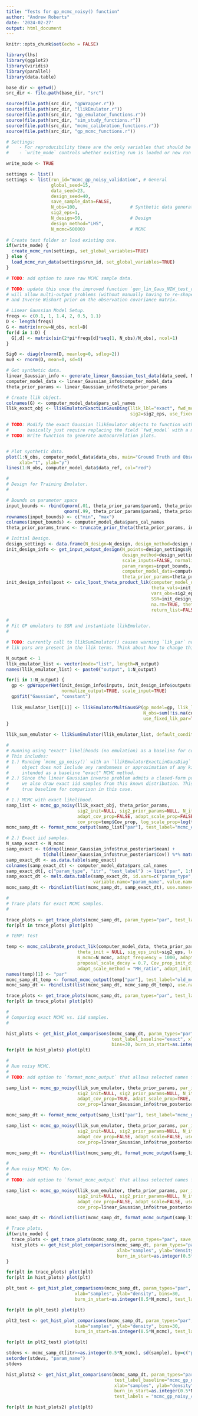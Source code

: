 ```yaml
---
title: "Tests for gp_mcmc_noisy() function"
author: "Andrew Roberts"
date: '2024-02-27'
output: html_document
---
```


```r
knitr::opts_chunk$set(echo = FALSE)

library(lhs)
library(ggplot2)
library(viridis)
library(parallel)
library(data.table)

base_dir <- getwd()
src_dir <- file.path(base_dir, "src")

source(file.path(src_dir, "gpWrapper.r"))
source(file.path(src_dir, "llikEmulator.r"))
source(file.path(src_dir, "gp_emulator_functions.r"))
source(file.path(src_dir, "sim_study_functions.r"))
source(file.path(src_dir, "mcmc_calibration_functions.r"))
source(file.path(src_dir, "gp_mcmc_functions.r"))
```


```r
# Settings: 
#    - For reproducibility these are the only variables that should be modified in this file. 
#    - `write_mode` controls whether existing run is loaded or new run is executed. 

write_mode <- TRUE

settings <- list()
settings <- list(run_id="mcmc_gp_noisy_validation", # General
                 global_seed=15,
                 data_seed=23,
                 design_seed=40,
                 save_sample_data=FALSE, 
                 N_obs=100,                    # Synthetic data generation
                 sig2_eps=1, 
                 N_design=50,                  # Design
                 design_method="LHS", 
                 N_mcmc=50000)                 # MCMC                  
                 
# Create test folder or load existing one. 
if(write_mode) {
  create_mcmc_run(settings, set_global_variables=TRUE)
} else {
  load_mcmc_run_data(settings$run_id, set_global_variables=TRUE)
}

# TODO: add option to save raw MCMC sample data. 
```


```r
# TODO: update this once the improved function `gen_lin_Gaus_NIW_test_data()` is written. This function 
# will allow multi-output problems (without manually having to re-shape matrices), missing observations, 
# and Inverse Wishart prior on the observation covariance matrix. 

# Linear Gaussian Model Setup. 
freqs <- c(0.1, 1, 1.4, 2, 0.5, 1.1)
D <- length(freqs)
G <- matrix(nrow=N_obs, ncol=D)
for(d in 1:D) {
  G[,d] <- matrix(sin(2*pi*freqs[d]*seq(1, N_obs)/N_obs), ncol=1)
}

Sig0 <- diag(rlnorm(D, meanlog=0, sdlog=2))
mu0 <- rnorm(D, mean=0, sd=4)

# Get synthetic data. 
linear_Gaussian_info <- generate_linear_Gaussian_test_data(data_seed, N_obs, D, Sig0, G, sig2_eps=sig2_eps)
computer_model_data <- linear_Gaussian_info$computer_model_data
theta_prior_params <- linear_Gaussian_info$theta_prior_params

# Create llik object. 
colnames(G) <- computer_model_data$pars_cal_names
llik_exact_obj <- llikEmulatorExactLinGausDiag(llik_lbl="exact", fwd_model=G, y_obs=computer_model_data$data_obs,
                                               sig2=sig2_eps, use_fixed_lik_par=TRUE)

# TODO: Modify the exact Gaussian llikEmulator objects to function with a non-linear forward model. This should
#       basically just require replacing the field `fwd_model` with a method `fwd_model`. 
# TODO: Write function to generate autocorrelation plots. 


# Plot synthetic data. 
plot(1:N_obs, computer_model_data$data_obs, main="Ground Truth and Observed Data", 
     xlab="t", ylab="y")
lines(1:N_obs, computer_model_data$data_ref, col="red")

```

```r

#
# Design for Training Emulator.   
#

# Bounds on parameter space
input_bounds <- rbind(qnorm(.01, theta_prior_params$param1, theta_prior_params$param2), 
                      qnorm(.99, theta_prior_params$param1, theta_prior_params$param2))
rownames(input_bounds) <- c("min", "max")
colnames(input_bounds) <- computer_model_data$pars_cal_names
theta_prior_params_trunc <- truncate_prior_theta(theta_prior_params, input_bounds)

# Initial Design. 
design_settings <- data.frame(N_design=N_design, design_method=design_method)
init_design_info <- get_input_output_design(N_points=design_settings$N_design,
                                            design_method=design_settings$design_method, 
                                            scale_inputs=FALSE, normalize_response=FALSE,
                                            param_ranges=input_bounds,  
                                            computer_model_data=computer_model_data, 
                                            theta_prior_params=theta_prior_params, design_seed=design_seed)
init_design_info$lpost <- calc_lpost_theta_product_lik(computer_model_data=computer_model_data, 
                                                       theta_vals=init_design_info$inputs, 
                                                       vars_obs=sig2_eps, 
                                                       SSR=init_design_info$outputs,
                                                       na.rm=TRUE, theta_prior_params=theta_prior_params, 
                                                       return_list=FALSE)
```

```r
#
# Fit GP emulators to SSR and instantiate llikEmulator. 
#

# TODO: currently call to llikSumEmulator() causes warning `lik_par` not passed. Shouldn't be a warning since the 
# lik pars are present in the llik terms. Think about how to change this so no warning is printed. 

N_output <- 1
llik_emulator_list <- vector(mode="list", length=N_output)
names(llik_emulator_list) <- paste0("output", 1:N_output)

for(i in 1:N_output) {
  gp <- gpWrapperHet(init_design_info$inputs, init_design_info$outputs[,i,drop=FALSE], 
                     normalize_output=TRUE, scale_input=TRUE)
  gp$fit("Gaussian", "constant")
  
  llik_emulator_list[[i]] <- llikEmulatorMultGausGP(gp_model=gp, llik_lbl=names(llik_emulator_list)[i],
                                                    N_obs=sum(!is.na(computer_model_data$data_obs[,i])), 
                                                    use_fixed_lik_par=TRUE, sig2=sig2_eps)
}

llik_sum_emulator <- llikSumEmulator(llik_emulator_list, default_conditional=FALSE, default_normalize=TRUE)
```


```r
#
# Running using "exact" likelihoods (no emulation) as a baseline for comparison.
# This includes: 
# 1.) Running `mcmc_gp_noisy()` with an `llikEmulatorExactLinGausDiag` object. This 
#     object does not include any randomness or approximation of any kind, so is 
#     intended as a baseline "exact" MCMC method. 
# 2.) Since the linear Gaussian inverse problem admits a closed-form posterior, 
#     we also draw exact iid samples from this known distribution. This is the 
#     true baseline for comparison in this case. 

# 1.) MCMC with exact likelihood.
samp_list <- mcmc_gp_noisy(llik_exact_obj, theta_prior_params, 
                           sig2_init=NULL, sig2_prior_params=NULL, N_itr=N_mcmc,
                           adapt_cov_prop=FALSE, adapt_scale_prop=FALSE,
                           cov_prop=temp$Cov_prop, log_scale_prop=log(temp$scale_prop)) # linear_Gaussian_info$true_posterior$Cov)
mcmc_samp_dt <- format_mcmc_output(samp_list["par"], test_label="mcmc_exact")

# 2.) Exact iid samples. 
N_samp_exact <- N_mcmc
samp_exact <- t(drop(linear_Gaussian_info$true_posterior$mean) + 
              t(chol(linear_Gaussian_info$true_posterior$Cov)) %*% matrix(rnorm(D*N_samp_exact), nrow=D, ncol=N_samp_exact))
samp_exact_dt <- as.data.table(samp_exact)
colnames(samp_exact_dt) <- computer_model_data$pars_cal_names
samp_exact_dt[, c("param_type", "itr", "test_label") := list("par", 1:N_samp_exact, "exact")]
samp_exact_dt <- melt.data.table(samp_exact_dt, id.vars=c("param_type", "itr", "test_label"), 
                                 variable.name="param_name", value.name="sample")
mcmc_samp_dt <- rbindlist(list(mcmc_samp_dt, samp_exact_dt), use.names=TRUE)
```

```r
#
# Trace plots for exact MCMC samples.  
#

trace_plots <- get_trace_plots(mcmc_samp_dt, param_types="par", test_labels="mcmc_exact")
for(plt in trace_plots) plot(plt)
```

```r
# TEMP: Test

temp <- mcmc_calibrate_product_lik(computer_model_data, theta_prior_params,
                           theta_init = NULL, sig_eps_init=sig2_eps, learn_sig_eps=FALSE, 
                           N_mcmc=N_mcmc, adapt_frequency = 1000, adapt_min_scale = 0.1, accept_rate_target = 0.24, 
                           proposal_scale_decay = 0.7, Cov_prop_init_diag = 0.1, adapt_cov_method = "AM", 
                           adapt_scale_method = "MH_ratio", adapt_init_threshold = 3)
names(temp)[1] <- "par"
mcmc_samp_dt_temp <- format_mcmc_output(temp["par"], test_label="old_mcmc_exact_test")
mcmc_samp_dt <- rbindlist(list(mcmc_samp_dt, mcmc_samp_dt_temp), use.names=TRUE)

trace_plots <- get_trace_plots(mcmc_samp_dt, param_types="par", test_labels="old_mcmc_exact_test", burn_in_start = 49900)
for(plt in trace_plots) plot(plt)

```

```r
#
# Comparing exact MCMC vs. iid samples. 
#

hist_plots <- get_hist_plot_comparisons(mcmc_samp_dt, param_types="par", test_labels="mcmc_exact",  
                                        test_label_baseline="exact", xlab="samples", ylab="density", 
                                        bins=30, burn_in_start=as.integer(0.5*N_mcmc))
for(plt in hist_plots) plot(plt)

```


```r
#
# Run noisy MCMC. 
#
# TODO: add option to `format_mcmc_output` that allows selected names from the `samp_list`. 

samp_list <- mcmc_gp_noisy(llik_sum_emulator, theta_prior_params, par_init=linear_Gaussian_info$true_posterior$mean[,1], 
                           sig2_init=NULL, sig2_prior_params=NULL, N_itr=N_mcmc,
                           adapt_cov_prop=TRUE, adapt_scale_prop=TRUE, use_gp_cov=TRUE,
                           cov_prop=linear_Gaussian_info$true_posterior$Cov, SSR_sample_adjustment="rectified")

mcmc_samp_dt <- format_mcmc_output(samp_list["par"], test_label="mcmc_gp_noisy_cov_rect_adapt")
```

```r

samp_list <- mcmc_gp_noisy(llik_sum_emulator, theta_prior_params, par_init=linear_Gaussian_info$true_posterior$mean[,1], 
                           sig2_init=NULL, sig2_prior_params=NULL, N_itr=N_mcmc,
                           adapt_cov_prop=FALSE, adapt_scale=FALSE, use_gp_cov=TRUE,
                           cov_prop=linear_Gaussian_info$true_posterior$Cov, SSR_sample_adjustment="rectified")

mcmc_samp_dt <- rbindlist(list(mcmc_samp_dt, format_mcmc_output(samp_list["par"], test_label="mcmc_gp_noisy_cov_rect")), use.names=TRUE)
```

```r
#
# Run noisy MCMC: No Cov.  
#
# TODO: add option to `format_mcmc_output` that allows selected names from the `samp_list`. 

samp_list <- mcmc_gp_noisy(llik_sum_emulator, theta_prior_params, par_init=linear_Gaussian_info$true_posterior$mean[,1], 
                           sig2_init=NULL, sig2_prior_params=NULL, N_itr=N_mcmc,
                           adapt_cov_prop=FALSE, adapt_scale=FALSE, use_gp_cov=FALSE,
                           cov_prop=linear_Gaussian_info$true_posterior$Cov, SSR_sample_adjustment="rectified")

mcmc_samp_dt <- rbindlist(list(mcmc_samp_dt, format_mcmc_output(samp_list["par"], test_label="mcmc_gp_noisy_cov_rect_nocov")), use.names=TRUE)
```


```r
# Trace plots. 
if(write_mode) {
  trace_plots <- get_trace_plots(mcmc_samp_dt, param_types="par", save_dir=plot_dir)
  hist_plots <- get_hist_plot_comparisons(mcmc_samp_dt, param_types="par", test_label_baseline="exact", 
                                          xlab="samples", ylab="density", bins=30, save_dir=plot_dir,
                                          burn_in_start=as.integer(0.5*N_mcmc))
}

for(plt in trace_plots) plot(plt)
for(plt in hist_plots) plot(plt)

```


```r
plt_test <- get_hist_plot_comparisons(mcmc_samp_dt, param_types="par", 
                          xlab="samples", ylab="density", bins=30,
                          burn_in_start=as.integer(0.5*N_mcmc), test_labels="exact")

for(plt in plt_test) plot(plt)
```

```r
plt2_test <- get_hist_plot_comparisons(mcmc_samp_dt, param_types="par", 
                          xlab="samples", ylab="density", bins=30,
                          burn_in_start=as.integer(0.5*N_mcmc), test_labels="mcmc_gp_noisy_cov_trunc")

for(plt in plt2_test) plot(plt)
```

```r
stdevs <- mcmc_samp_dt[itr>=as.integer(0.5*N_mcmc), sd(sample), by=c("param_name", "test_label")]
setorder(stdevs, "param_name")
stdevs
```


```r
hist_plots2 <- get_hist_plot_comparisons(mcmc_samp_dt, param_types="par", 
                                         test_label_baseline="mcmc_gp_noisy_cov_trunc", 
                                         xlab="samples", ylab="density", bins=30,
                                         burn_in_start=as.integer(0.5*N_mcmc), 
                                         test_labels = "mcmc_gp_noisy_cov_rect")

for(plt in hist_plots2) plot(plt)
```








